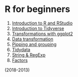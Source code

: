 # R for beginners {.unnumbered}

1. [Introduction to R and RStudio](session_1/session_1.html)
2. [Introduction to Tidyverse](session_2/session_2.html)
3. [Transformations with ggplot2](session_3/session_3.html)
4. [Data transformation](session_4/session_4.html)
5. [Pipping and grouping](session_5/session_5.html)
6. [Tidydata](session_6/session_6.html)
7. [String & RegExp](session_7/session_7.html)
8. [Factors](session_8/session_8.html)

(2018-2013)
